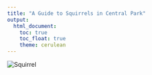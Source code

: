 ```yaml
---
title: "A Guide to Squirrels in Central Park"
output: 
  html_document:
    toc: true
    toc_float: true
    theme: cerulean
---
```


<img src="Squirrel.JPG" alt="Squirrel">
